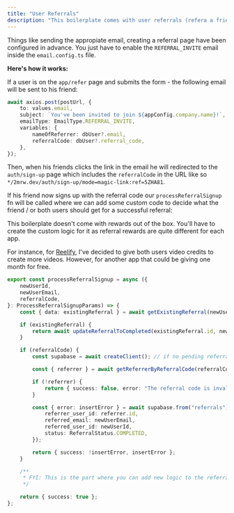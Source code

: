 ```yaml
---
title: "User Referrals"
description: "This boilerplate comes with user referrals (refera a friend) out of the box to allow users to refer friends and get rewards for that"
---
```


Things like sending the appropiate email, creating a referral page have been configured in advance. You just have to enable the `REFERRAL_INVITE` email inside the `email.config.ts` file.

**Here's how it works:**

If a user is on the `app/refer` page and submits the form - the following email will be sent to his friend:

```typescript
await axios.post(postUrl, {
    to: values.email,
    subject: `You've been invited to join ${appConfig.company.name}!`,
    emailType: EmailType.REFERRAL_INVITE,
    variables: {
        nameOfReferrer: dbUser?.email,
        referralCode: dbUser?.referral_code,
    },
});
```

Then, when his friends clicks the link in the email he will redirected to the `auth/sign-up` page which includes the `referralCode` in the URL like so `*/2mrw.dev/auth/sign-up/mode=magic-link:ref=5ZHA81`.

If his friend now signs up with the referral code our `processReferralSignup` fn will be called where we can add some custom code to decide what the friend / or both users should get for a successful referral:

<Note>
This boilerplate doesn't come with rewards out of the box. You'll have to create the custom logic for it as referral rewards are quite different for each app.

For instance, for [Reelify](https://www.itsreelify.com), I've decided to give both users video credits to create more videos. However, for another app that could be giving one month for free.
</Note>

```typescript
export const processReferralSignup = async ({
    newUserId,
    newUserEmail,
    referralCode,
}: ProcessReferralSignupParams) => {
    const { data: existingReferral } = await getExistingReferral(newUserEmail); // check for pending referral (email, password, magic link flow, etc.)

    if (existingReferral) {
        return await updateReferralToCompleted(existingReferral.id, newUserId);
    }

    if (referralCode) {
        const supabase = await createClient(); // if no pending referral but we have a referral code (Google auth flow)

        const { referrer } = await getReferrerByReferralCode(referralCode);

        if (!referrer) {
            return { success: false, error: "The referral code is invalid" };
        }

        const { error: insertError } = await supabase.from("referrals").insert({
            referrer_user_id: referrer.id,
            referred_email: newUserEmail,
            referred_user_id: newUserId,
            status: ReferralStatus.COMPLETED,
        });

        return { success: !insertError, insertError };
    }

    /**
     * FYI: This is the part where you can add new logic to the referral flow such as adding credits to the referrer and the referred users accounts, etc.
     */

    return { success: true };
};
```
